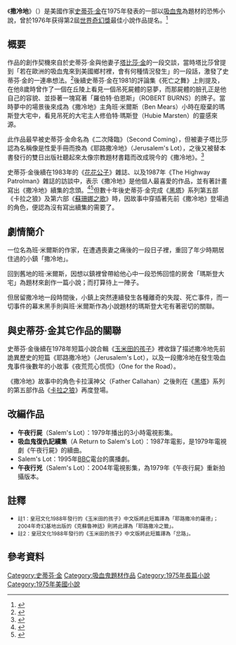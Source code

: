 {{noteTA
|G1=StephenKing
|1=缅因鬼镇=>zh-cn:撒冷镇;
|2=zh-tw:撒冷地;zh-cn:撒冷镇
}}
{{Infobox Book 
|name = 撒冷地
|chinese_name = 撒冷地
|image = [[File:Salem's_Lot(Cover).jpg|150px]]
|image_caption = 《撒冷地》台灣中譯本封面
|author = [[史蒂芬·金|史蒂芬·金]]
|title_orig = Salem's Lot
|translator = {{flagicon|CHN}}姚向輝<br>{{flagicon|ROC}}陳明哲、葉妍伶
|cover_artist = 
|country = {{flagicon|USA}}美国
|language = 英語
|series =
|subject = 吸血鬼題材
|genre = 恐怖小說
|publisher ={{flagicon|USA}} DoubleDay Publisher
|release_date = {{flagicon|USA}}1975年10月17日 
|chinese_release_date = {{flagicon|CHN}}上海譯文 2011年3月22日<br>{{flagicon|ROC}}[[皇冠文化|皇冠文化]] 2012年2月
}}
《'''撒冷地'''》（{{lang-en|''Salem's Lot''}}）是美國作家[[史蒂芬·金|史蒂芬·金]]在1975年發表的一部以[[吸血鬼|吸血鬼]]為題材的恐怖小說，曾於1976年获得第2屆[[世界奇幻獎|世界奇幻獎]]最佳小說作品提名。<ref>{{cite web|url=http://www.worldswithoutend.com/books_year_index.asp?year=1976|title=1976 Award Winners & Nominees|work=Worlds Without End|accessdate=2012-02-28|archive-date=2009-07-25|archive-url=https://www.webcitation.org/5iXSsQ4Oy?url=http://www.worldswithoutend.com/books_year_index.asp?year=1976|dead-url=no}}</ref>

== 概要 ==
作品的創作契機來自於史蒂芬·金與他妻子[[塔比莎·金|塔比莎·金]]的一段交談，當時塔比莎曾提到「若在歐洲的吸血鬼來到美國鄉村裡，會有何種情況發生」的一段話，激發了史蒂芬·金的一連串想法。<ref>{{cite book |title=撒冷地|year=2012 |publisher=[[皇冠文化|皇冠文化]] |isbn=978-957-33-2874-2|page=668頁}}</ref>後續史蒂芬·金在1981的評論集《死亡之舞》上則提及，在他8歲時曾作了一個在丘陵上看見一個吊死屍體的惡夢，而那屍體的臉孔正是他自己的容貌、並掛著一塊寫著「羅伯特·伯恩斯」（ROBERT BURNS）的牌子。當時夢中的場景後來成為《撒冷地》主角班·米爾斯（Ben Mears）小時在廢棄的瑪斯登大宅中，看見吊死的大宅主人修伯特·瑪斯登（Hubie Marsten）的靈感來源。

此作品最早被史蒂芬·金命名為《二次降臨》（Second Coming），但被妻子塔比莎認為名稱像是性愛手冊而換為《耶路撒冷地》（Jerusalem's Lot），之後又被替本書發行的雙日出版社聽起來太像宗教題材書籍而改成現今的《撒冷地》。<ref>{{cite book |title=撒冷地|year=2012 |publisher=[[皇冠文化|皇冠文化]] |isbn=978-957-33-2874-2|page=15}}</ref>

史蒂芬·金後續在1983年的《[[花花公子|花花公子]]》雜誌、以及1987年《The Highway Patrolman》雜誌的訪談中，表示《撒冷地》是他個人最喜愛的作品，並有著計畫寫出《撒冷地》續集的念頭。<ref>{{cite web|url=http://americanindian.net/stephenking.html |title=An Interview with Stephen King |work=AmericanIndian |author=Phil Konstantin |accessdate=2012-02-28 |deadurl=yes |archiveurl=https://web.archive.org/web/20140412115244/https://americanindian.net/stephenking.html |archivedate=2014-04-12 }}</ref><ref>{{cite web|url=http://www.flixster.com/celebrity/stephen-king/|title=Stephen King|work=AmericanIndian|accessdate=2012-02-28|deadurl=yes|archiveurl=https://web.archive.org/web/20120316100654/http://www.flixster.com/celebrity/stephen-king/|archivedate=2012年3月16日|df=}}</ref>但數十年後史蒂芬·金完成《[[黑塔|黑塔]]》系列第五部《卡拉之狼》及第六部《[[黑塔VI_蘇珊娜之歌|蘇珊娜之歌]]》時，因故事中穿插著先前《撒冷地》登場過的角色，便認為沒有寫出續集的需要了。

== 劇情簡介 ==
一位名為班·米爾斯的作家，在遭遇喪妻之痛後的一段日子裡，重回了年少時期居住過的小鎮「撒冷地」。

回到舊地的班·米爾斯，因想以鎮裡曾帶給他心中一段恐怖回憶的房舍「瑪斯登大宅」為題材來創作一篇小說；而打算待上一陣子。

但居留撒冷地一段時間後，小鎮上突然連續發生各種離奇的失蹤、死亡事件，而一切事件的幕末黑手則與班·米爾斯作為小說題材的瑪斯登大宅有著密切的關聯。

== 與史蒂芬·金其它作品的關聯 ==
史蒂芬·金後續在1978年短篇小說合輯《[[玉米田的孩子|玉米田的孩子]]》裡收錄了描述撒冷地先前詭異歷史的短篇《耶路撒冷地》（Jerusalem's Lot）{{ref|Jerusalem|註1}}，以及一段撒冷地在發生吸血鬼事件後數年的小故事《夜荒荒心慌慌》（One for the Road）{{ref|Road|註2}}。

《撒冷地》故事中的角色卡拉漢神父（Father Callahan）之後則在《[[黑塔|黑塔]]》系列的第五部作品《[[黑塔V_卡拉之狼|卡拉之狼]]》再度登場。

== 改編作品 ==
*'''午夜行屍'''（Salem's Lot）：1979年播出的3小時電視影集。
*'''吸血鬼復仇記續集'''（A Return to Salem's Lot）：1987年電影，是1979年電視劇《午夜行屍》的續曲。
*Salem's Lot：1995年[[BBC|BBC]]電台的廣播劇。
*'''午夜行兇'''（Salem's Lot）：2004年電視影集，為1979年《午夜行屍》重新拍攝版本。

== 註釋 ==
*<small>{{note|Jerusalem}}註1：皇冠文化1988年發行的《玉米田的孩子》中文版將此短篇譯為「耶路撒冷的羅德」；2004年奇幻基地出版的《克蘇魯神話》則將此譯為「耶路撒冷之籤」。</small>
*<small>{{note|Road}}註2：皇冠文化1988年發行的《玉米田的孩子》中文版將此短篇譯為「岔路」。</small>

== 參考資料 ==
{{reflist}}

{{黑塔系列}}

{{史蒂芬·金}}

{{DEFAULTSORT:Salem's Lot}}
[[Category:史蒂芬·金|Category:史蒂芬·金]]
[[Category:吸血鬼題材作品|Category:吸血鬼題材作品]]
[[Category:1975年長篇小說|Category:1975年長篇小說]]
[[Category:1975年美國小說|Category:1975年美國小說]]
